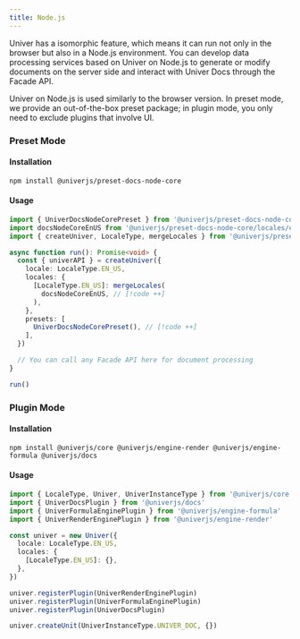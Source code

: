 ```yaml
---
title: Node.js
---
```


Univer has a isomorphic feature, which means it can run not only in the browser but also in a Node.js environment. You can develop data processing services based on Univer on Node.js to generate or modify documents on the server side and interact with Univer Docs through the Facade API.

<PlaygroundFrame lang="en-US" slug="docs/node-via-plugin" clickToShow />

Univer on Node.js is used similarly to the browser version. In preset mode, we provide an out-of-the-box preset package; in plugin mode, you only need to exclude plugins that involve UI.

### Preset Mode

#### Installation

```package-install
npm install @univerjs/preset-docs-node-core
```

#### Usage

```typescript
import { UniverDocsNodeCorePreset } from '@univerjs/preset-docs-node-core' // [!code ++]
import docsNodeCoreEnUS from '@univerjs/preset-docs-node-core/locales/en-US' // [!code ++]
import { createUniver, LocaleType, mergeLocales } from '@univerjs/presets'

async function run(): Promise<void> {
  const { univerAPI } = createUniver({
    locale: LocaleType.EN_US,
    locales: {
      [LocaleType.EN_US]: mergeLocales(
        docsNodeCoreEnUS, // [!code ++]
      ),
    },
    presets: [
      UniverDocsNodeCorePreset(), // [!code ++]
    ],
  })

  // You can call any Facade API here for document processing
}

run()
```

### Plugin Mode

#### Installation

```package-install
npm install @univerjs/core @univerjs/engine-render @univerjs/engine-formula @univerjs/docs
```

#### Usage

```typescript
import { LocaleType, Univer, UniverInstanceType } from '@univerjs/core'
import { UniverDocsPlugin } from '@univerjs/docs'
import { UniverFormulaEnginePlugin } from '@univerjs/engine-formula'
import { UniverRenderEnginePlugin } from '@univerjs/engine-render'

const univer = new Univer({
  locale: LocaleType.EN_US,
  locales: {
    [LocaleType.EN_US]: {},
  },
})

univer.registerPlugin(UniverRenderEnginePlugin)
univer.registerPlugin(UniverFormulaEnginePlugin)
univer.registerPlugin(UniverDocsPlugin)

univer.createUnit(UniverInstanceType.UNIVER_DOC, {})
```
